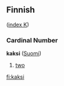 ==Finnish==
([[Wiktionary:Finnish_index_k|index K]])

===Cardinal Number===
'''kaksi''' ([[:fi:kaksi|Suomi]])
#[[two]]

[[fi:kaksi]]